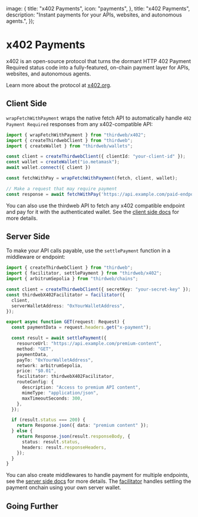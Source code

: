 
  image: {
    title: "x402 Payments",
    icon: "payments",
  },
  title: "x402 Payments",
  description: "Instant payments for your APIs, websites, and autonomous agents.",
});

# x402 Payments

x402 is an open-source protocol that turns the dormant HTTP 402 Payment Required status code into a fully-featured, on-chain payment layer for APIs, websites, and autonomous agents.

Learn more about the protocol at [x402.org](https://x402.org).

<ArticleIconCard
  title="x402 Playground"
  description="Try out x402 payments in our live playground"
  icon={ReactIcon}
  href="https://playground.thirdweb.com/payments/x402"
/>

## Client Side

`wrapFetchWithPayment` wraps the native fetch API to automatically handle `402 Payment Required` responses from any x402-compatible API:

```typescript
import { wrapFetchWithPayment } from "thirdweb/x402";
import { createThirdwebClient } from "thirdweb";
import { createWallet } from "thirdweb/wallets";

const client = createThirdwebClient({ clientId: "your-client-id" });
const wallet = createWallet("io.metamask");
await wallet.connect({ client })

const fetchWithPay = wrapFetchWithPayment(fetch, client, wallet);

// Make a request that may require payment
const response = await fetchWithPay('https://api.example.com/paid-endpoint');
```

You can also use the thirdweb API to fetch any x402 compatible endpoint and pay for it with the authenticated wallet. See the [client side docs](/payments/x402/client) for more details.

## Server Side

To make your API calls payable, use the `settlePayment` function in a middleware or endpoint:

```typescript
import { createThirdwebClient } from "thirdweb";
import { facilitator, settlePayment } from "thirdweb/x402";
import { arbitrumSepolia } from "thirdweb/chains";

const client = createThirdwebClient({ secretKey: "your-secret-key" });
const thirdwebX402Facilitator = facilitator({
  client,
  serverWalletAddress: "0xYourWalletAddress",
});

export async function GET(request: Request) {
  const paymentData = request.headers.get("x-payment");

  const result = await settlePayment({
    resourceUrl: "https://api.example.com/premium-content",
    method: "GET",
    paymentData,
    payTo: "0xYourWalletAddress",
    network: arbitrumSepolia,
    price: "$0.01",
    facilitator: thirdwebX402Facilitator,
    routeConfig: {
      description: "Access to premium API content",
      mimeType: "application/json",
      maxTimeoutSeconds: 300,
    },
  });

  if (result.status === 200) {
    return Response.json({ data: "premium content" });
  } else {
    return Response.json(result.responseBody, {
      status: result.status,
      headers: result.responseHeaders,
    });
  }
}
```

You can also create middlewares to handle payment for multiple endpoints, see the [server side docs](/payments/x402/server) for more details. The [facilitator](/payments/x402/facilitator) handles settling the payment onchain using your own server wallet.

## Going Further

<div className="grid grid-cols-1 md:grid-cols-2 gap-4 mt-6">
  <ArticleIconCard
    title="Client Side"
    description="Learn how to interact with x402-compatible APIs from your client applications"
    icon={TypeScriptIcon}
    href="/payments/x402/client"
  />
  <ArticleIconCard
    title="Server Side"
    description="Accept x402 payments in your APIs with middleware or dedicated endpoints"
    icon={EngineIcon}
    href="/payments/x402/server"
  />
  <ArticleIconCard
    title="Facilitator API"
    description="Configure the facilitator service to verify and settle payments"
    icon={EngineIcon}
    href="/payments/x402/facilitator"
  />
</div>